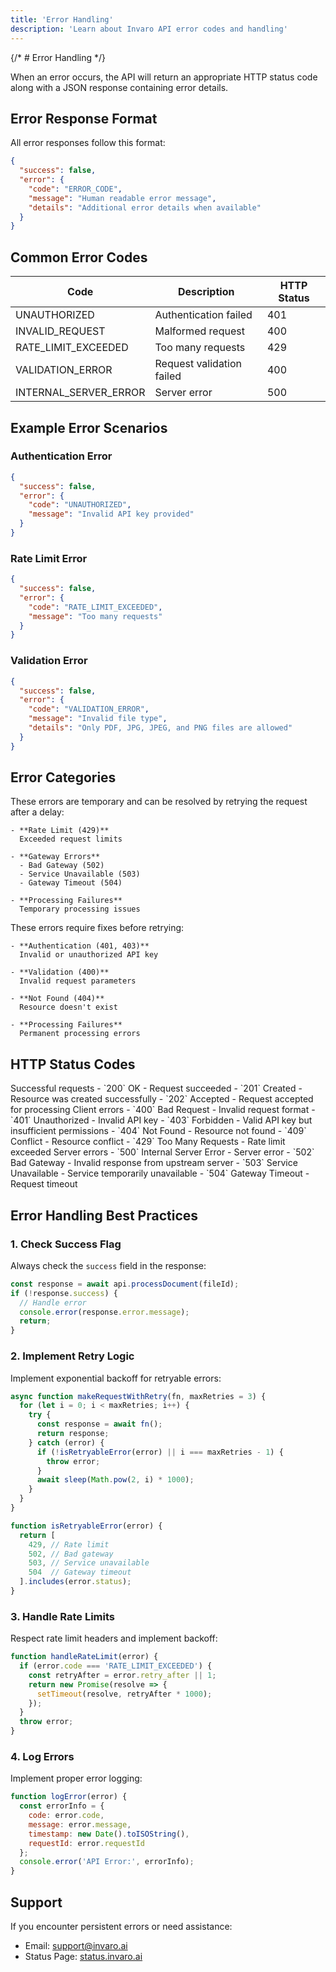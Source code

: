 ```yaml
---
title: 'Error Handling'
description: 'Learn about Invaro API error codes and handling'
---
```


{/* # Error Handling */}

When an error occurs, the API will return an appropriate HTTP status code along with a JSON response containing error details.

## Error Response Format

All error responses follow this format:

```json
{
  "success": false,
  "error": {
    "code": "ERROR_CODE",
    "message": "Human readable error message",
    "details": "Additional error details when available"
  }
}
```

## Common Error Codes

| Code | Description | HTTP Status |
|------|-------------|-------------|
| UNAUTHORIZED | Authentication failed | 401 |
| INVALID_REQUEST | Malformed request | 400 |
| RATE_LIMIT_EXCEEDED | Too many requests | 429 |
| VALIDATION_ERROR | Request validation failed | 400 |
| INTERNAL_SERVER_ERROR | Server error | 500 |

## Example Error Scenarios

### Authentication Error
```json
{
  "success": false,
  "error": {
    "code": "UNAUTHORIZED",
    "message": "Invalid API key provided"
  }
}
```

### Rate Limit Error
```json
{
  "success": false,
  "error": {
    "code": "RATE_LIMIT_EXCEEDED",
    "message": "Too many requests"
  }
}
```

### Validation Error
```json
{
  "success": false,
  "error": {
    "code": "VALIDATION_ERROR",
    "message": "Invalid file type",
    "details": "Only PDF, JPG, JPEG, and PNG files are allowed"
  }
}
```

## Error Categories

<CardGroup>
  <Card title="Retryable Errors" icon="rotate-right">
    These errors are temporary and can be resolved by retrying the request after a delay:
    
    - **Rate Limit (429)**
      Exceeded request limits
    
    - **Gateway Errors**
      - Bad Gateway (502)
      - Service Unavailable (503)
      - Gateway Timeout (504)
    
    - **Processing Failures**
      Temporary processing issues
  </Card>

  <Card title="Non-Retryable Errors" icon="circle-xmark">
    These errors require fixes before retrying:
    
    - **Authentication (401, 403)**
      Invalid or unauthorized API key
    
    - **Validation (400)**
      Invalid request parameters
    
    - **Not Found (404)**
      Resource doesn't exist
    
    - **Processing Failures**
      Permanent processing errors
  </Card>
</CardGroup>

## HTTP Status Codes

<ResponseField name="2xx" type="number">
  Successful requests
  <Expandable title="details">
    - `200` OK - Request succeeded
    - `201` Created - Resource was created successfully
    - `202` Accepted - Request accepted for processing
  </Expandable>
</ResponseField>

<ResponseField name="4xx" type="number">
  Client errors
  <Expandable title="details">
    - `400` Bad Request - Invalid request format
    - `401` Unauthorized - Invalid API key
    - `403` Forbidden - Valid API key but insufficient permissions
    - `404` Not Found - Resource not found
    - `409` Conflict - Resource conflict
    - `429` Too Many Requests - Rate limit exceeded
  </Expandable>
</ResponseField>

<ResponseField name="5xx" type="number">
  Server errors
  <Expandable title="details">
    - `500` Internal Server Error - Server error
    - `502` Bad Gateway - Invalid response from upstream server
    - `503` Service Unavailable - Service temporarily unavailable
    - `504` Gateway Timeout - Request timeout
  </Expandable>
</ResponseField>

## Error Handling Best Practices

### 1. Check Success Flag

Always check the `success` field in the response:

```javascript
const response = await api.processDocument(fileId);
if (!response.success) {
  // Handle error
  console.error(response.error.message);
  return;
}
```

### 2. Implement Retry Logic

Implement exponential backoff for retryable errors:

```javascript
async function makeRequestWithRetry(fn, maxRetries = 3) {
  for (let i = 0; i < maxRetries; i++) {
    try {
      const response = await fn();
      return response;
    } catch (error) {
      if (!isRetryableError(error) || i === maxRetries - 1) {
        throw error;
      }
      await sleep(Math.pow(2, i) * 1000);
    }
  }
}

function isRetryableError(error) {
  return [
    429, // Rate limit
    502, // Bad gateway
    503, // Service unavailable
    504  // Gateway timeout
  ].includes(error.status);
}
```

### 3. Handle Rate Limits

Respect rate limit headers and implement backoff:

```javascript
function handleRateLimit(error) {
  if (error.code === 'RATE_LIMIT_EXCEEDED') {
    const retryAfter = error.retry_after || 1;
    return new Promise(resolve => {
      setTimeout(resolve, retryAfter * 1000);
    });
  }
  throw error;
}
```

### 4. Log Errors

Implement proper error logging:

```javascript
function logError(error) {
  const errorInfo = {
    code: error.code,
    message: error.message,
    timestamp: new Date().toISOString(),
    requestId: error.requestId
  };
  console.error('API Error:', errorInfo);
}
```

## Support

If you encounter persistent errors or need assistance:
- Email: [support@invaro.ai](mailto:support@invaro.ai)
- Status Page: [status.invaro.ai](https://status.invaro.ai) 